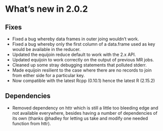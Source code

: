 # What's new in 2.0.2

## Fixes
* Fixed a bug whereby data frames in outer joing wouldn't work.
* Fixed a bug whereby only  the first column of a data.frame used as key would be available in the reducer.
* Updated the equijoin reduce default to work with the 2.x API.
* Updated equijoin to work correctly on the output of previous MR jobs.
* Cleaned up some stray debugging statements that polluted stderr.
* Made equijoin resilient to the case where there are no records to join from either side for a particular key.
* Now compatible with the latest Rcpp (0.10.1) hence the latest R (2.15.2)

## Dependencies
* Removed dependency on httr which is still a little too bleeding edge and not available everywhere, besides having a number of dependencies of its own (thanks @hadley for letting us take and modify one needed function from httr).
